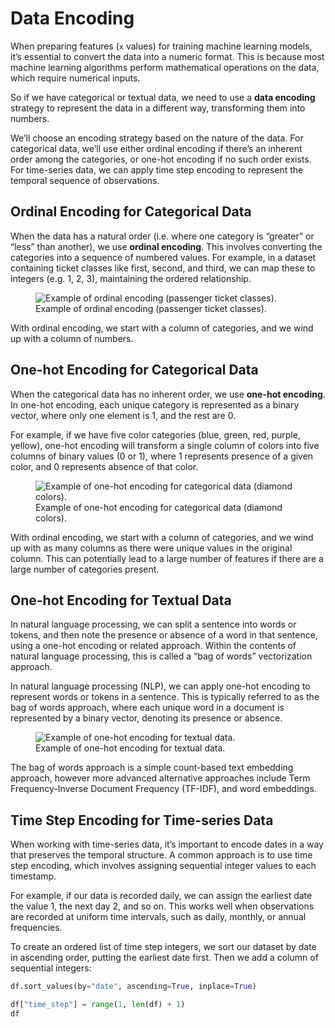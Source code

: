 # Data Encoding


When preparing features (`x` values) for training machine learning models, it's essential to convert the data into a numeric format. This is because most machine learning algorithms perform mathematical operations on the data, which require numerical inputs.


So if we have categorical or textual data, we need to use a **data encoding** strategy to represent the data in a different way, transforming them into numbers.

We'll choose an encoding strategy based on the nature of the data. For categorical data, we'll use either ordinal encoding if there's an inherent order among the categories, or one-hot encoding if no such order exists. For time-series data, we can apply time step encoding to represent the temporal sequence of observations.


## Ordinal Encoding for Categorical Data

When the data has a natural order (i.e. where one category is "greater" or "less" than another), we use **ordinal encoding**. This involves converting the categories into a sequence of numbered values. For example, in a dataset containing ticket classes like first, second, and third, we can map these to integers (e.g. 1, 2, 3), maintaining the ordered relationship.


![Example of ordinal encoding (passenger ticket classes).](../../../images/ordinal-encoding-passenger-class.png)


With ordinal encoding, we start with a column of categories, and we wind up with a column of numbers.

## One-hot Encoding for Categorical Data

When the categorical data has no inherent order, we use **one-hot encoding**. In one-hot encoding, each unique category is represented as a binary vector, where only one element is 1, and the rest are 0.

For example, if we have five color categories (blue, green, red, purple, yellow), one-hot encoding will transform a single column of colors into five columns of binary values (0 or 1), where 1 represents presence of a given color, and 0 represents absence of that color.

![Example of one-hot encoding for categorical data (diamond colors).](../../../images/one-hot-encoding-diamond-color.png)

With ordinal encoding, we start with a column of categories, and we wind up with as many columns as there were unique values in the original column. This can potentially lead to a large number of features if there are a large number of categories present.


## One-hot Encoding for Textual Data

In natural language processing, we can split a sentence into words or tokens, and then note the presence or absence of a word in that sentence, using a one-hot encoding or related approach. Within the contents of natural language processing, this is called a "bag of words" vectorization approach.


In natural language processing (NLP), we can apply one-hot encoding to represent words or tokens in a sentence. This is typically referred to as the bag of words approach, where each unique word in a document is represented by a binary vector, denoting its presence or absence.


![Example of one-hot encoding for textual data.](../../../images/bag-of-words.png)


The bag of words approach is a simple count-based text embedding approach, however more advanced alternative approaches include Term Frequency-Inverse Document Frequency (TF-IDF), and word embeddings.

## Time Step Encoding for Time-series Data

When working with time-series data, it's important to encode dates in a way that preserves the temporal structure. A common approach is to use time step encoding, which involves assigning sequential integer values to each timestamp.

For example, if our data is recorded daily, we can assign the earliest date the value 1, the next day 2, and so on. This works well when observations are recorded at uniform time intervals, such as daily, monthly, or annual frequencies.


To create an ordered list of time step integers, we sort our dataset by date in ascending order, putting the earliest date first. Then we add a column of sequential integers:

```python
df.sort_values(by="date", ascending=True, inplace=True)

df["time_step"] = range(1, len(df) + 1)
df
```
